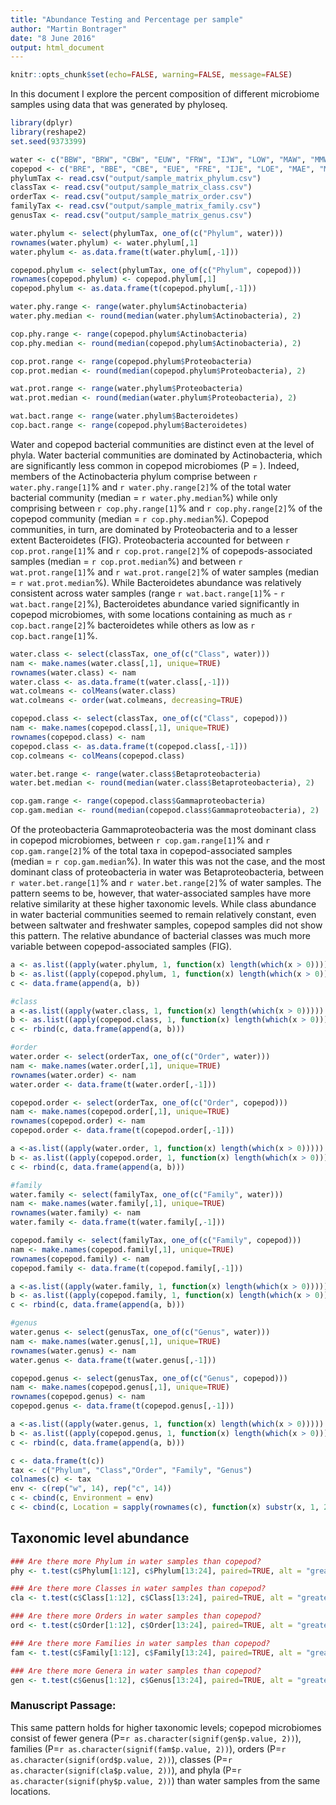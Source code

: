 ```yaml
---
title: "Abundance Testing and Percentage per sample"
author: "Martin Bontrager"
date: "8 June 2016"
output: html_document
---
```


```r
knitr::opts_chunk$set(echo=FALSE, warning=FALSE, message=FALSE)
```

In this document I explore the percent composition of different microbiome samples using data that was generated by phyloseq.

```r
library(dplyr)
library(reshape2)
set.seed(9373399)

water <- c("BBW", "BRW", "CBW", "EUW", "FRW", "IJW", "LOW", "MAW", "MMW", "POW", "RMW", "SCW", "TXW", "VIW")
copepod <- c("BRE", "BBE", "CBE", "EUE", "FRE", "IJE", "LOE", "MAE", "MME", "POE", "RME", "SCE", "TXE", "VIE")
phylumTax <- read.csv("output/sample_matrix_phylum.csv")
classTax <- read.csv("output/sample_matrix_class.csv")
orderTax <- read.csv("output/sample_matrix_order.csv")
familyTax <- read.csv("output/sample_matrix_family.csv")
genusTax <- read.csv("output/sample_matrix_genus.csv")
```



```r
water.phylum <- select(phylumTax, one_of(c("Phylum", water)))
rownames(water.phylum) <- water.phylum[,1]
water.phylum <- as.data.frame(t(water.phylum[,-1]))

copepod.phylum <- select(phylumTax, one_of(c("Phylum", copepod)))
rownames(copepod.phylum) <- copepod.phylum[,1]
copepod.phylum <- as.data.frame(t(copepod.phylum[,-1]))

water.phy.range <- range(water.phylum$Actinobacteria)
water.phy.median <- round(median(water.phylum$Actinobacteria), 2)

cop.phy.range <- range(copepod.phylum$Actinobacteria)
cop.phy.median <- round(median(copepod.phylum$Actinobacteria), 2)

cop.prot.range <- range(copepod.phylum$Proteobacteria)
cop.prot.median <- round(median(copepod.phylum$Proteobacteria), 2)

wat.prot.range <- range(water.phylum$Proteobacteria)
wat.prot.median <- round(median(water.phylum$Proteobacteria), 2)

wat.bact.range <- range(water.phylum$Bacteroidetes)
cop.bact.range <- range(copepod.phylum$Bacteroidetes)
```

Water and copepod bacterial communities are distinct even at the level of phyla. Water bacterial communities are dominated by Actinobacteria, which are significantly less common in copepod microbiomes (P =  ). Indeed, members of the Actinobacteria phylum comprise between `r water.phy.range[1]`% and `r water.phy.range[2]`% of the total water bacterial community (median = `r water.phy.median`%) while only comprising between `r cop.phy.range[1]`% and `r cop.phy.range[2]`% of the copepod community (median = `r cop.phy.median`%). Copepod communities, in turn, are dominated by Proteobacteria and to a lesser extent Bacteroidetes (FIG). Proteobacteria accounted for between `r cop.prot.range[1]`% and `r cop.prot.range[2]`% of copepods-associated samples (median = `r cop.prot.median`%) and between `r wat.prot.range[1]`% and `r wat.prot.range[2]`% of water samples (median = `r wat.prot.median`%). While Bacteroidetes abundance was relatively consistent across water samples (range `r wat.bact.range[1]`% - `r wat.bact.range[2]`%), Bacteroidetes abundance varied significantly in copepod microbiomes, with some locations containing as much as `r cop.bact.range[2]`% bacteroidetes while others as low as `r cop.bact.range[1]`%.

```r
water.class <- select(classTax, one_of(c("Class", water)))
nam <- make.names(water.class[,1], unique=TRUE)
rownames(water.class) <- nam
water.class <- as.data.frame(t(water.class[,-1]))
wat.colmeans <- colMeans(water.class)
wat.colmeans <- order(wat.colmeans, decreasing=TRUE)

copepod.class <- select(classTax, one_of(c("Class", copepod)))
nam <- make.names(copepod.class[,1], unique=TRUE)
rownames(copepod.class) <- nam
copepod.class <- as.data.frame(t(copepod.class[,-1]))
cop.colmeans <- colMeans(copepod.class)

water.bet.range <- range(water.class$Betaproteobacteria)
water.bet.median <- round(median(water.class$Betaproteobacteria), 2)

cop.gam.range <- range(copepod.class$Gammaproteobacteria)
cop.gam.median <- round(median(copepod.class$Gammaproteobacteria), 2)


```

Of the proteobacteria Gammaproteobacteria was the most dominant class in copepod microbiomes, between `r cop.gam.range[1]`% and `r cop.gam.range[2]`% of the total taxa in copepod-associated samples (median = `r cop.gam.median`%). In water this was not the case, and the most dominant class of proteobacteria in water was Betaproteobacteria, between `r water.bet.range[1]`% and `r water.bet.range[2]`% of water samples. The pattern seems to be, however, that water-associated samples have more relative similarity at these higher taxonomic levels. While class abundance in water bacterial communities seemed to remain relatively constant, even between saltwater and freshwater samples, copepod samples did not show this pattern. The relative abundance of bacterial classes was much more variable between copepod-associated samples (FIG).

```r
a <- as.list((apply(water.phylum, 1, function(x) length(which(x > 0)))))
b <- as.list((apply(copepod.phylum, 1, function(x) length(which(x > 0)))))
c <- data.frame(append(a, b))

#class
a <-as.list((apply(water.class, 1, function(x) length(which(x > 0)))))
b <- as.list((apply(copepod.class, 1, function(x) length(which(x > 0)))))
c <- rbind(c, data.frame(append(a, b)))

#order
water.order <- select(orderTax, one_of(c("Order", water)))
nam <- make.names(water.order[,1], unique=TRUE)
rownames(water.order) <- nam
water.order <- data.frame(t(water.order[,-1]))

copepod.order <- select(orderTax, one_of(c("Order", copepod)))
nam <- make.names(copepod.order[,1], unique=TRUE)
rownames(copepod.order) <- nam
copepod.order <- data.frame(t(copepod.order[,-1]))

a <-as.list((apply(water.order, 1, function(x) length(which(x > 0)))))
b <- as.list((apply(copepod.order, 1, function(x) length(which(x > 0)))))
c <- rbind(c, data.frame(append(a, b)))

#family
water.family <- select(familyTax, one_of(c("Family", water)))
nam <- make.names(water.family[,1], unique=TRUE)
rownames(water.family) <- nam
water.family <- data.frame(t(water.family[,-1]))

copepod.family <- select(familyTax, one_of(c("Family", copepod)))
nam <- make.names(copepod.family[,1], unique=TRUE)
rownames(copepod.family) <- nam
copepod.family <- data.frame(t(copepod.family[,-1]))

a <-as.list((apply(water.family, 1, function(x) length(which(x > 0)))))
b <- as.list((apply(copepod.family, 1, function(x) length(which(x > 0)))))
c <- rbind(c, data.frame(append(a, b)))

#genus
water.genus <- select(genusTax, one_of(c("Genus", water)))
nam <- make.names(water.genus[,1], unique=TRUE)
rownames(water.genus) <- nam
water.genus <- data.frame(t(water.genus[,-1]))

copepod.genus <- select(genusTax, one_of(c("Genus", copepod)))
nam <- make.names(copepod.genus[,1], unique=TRUE)
rownames(copepod.genus) <- nam
copepod.genus <- data.frame(t(copepod.genus[,-1]))

a <-as.list((apply(water.genus, 1, function(x) length(which(x > 0)))))
b <- as.list((apply(copepod.genus, 1, function(x) length(which(x > 0)))))
c <- rbind(c, data.frame(append(a, b)))

c <- data.frame(t(c))
tax <- c("Phylum", "Class","Order", "Family", "Genus")
colnames(c) <- tax
env <- c(rep("w", 14), rep("c", 14))
c <- cbind(c, Environment = env)
c <- cbind(c, Location = sapply(rownames(c), function(x) substr(x, 1, 2)))
```

## Taxonomic level abundance

```r
### Are there more Phylum in water samples than copepod? 
phy <- t.test(c$Phylum[1:12], c$Phylum[13:24], paired=TRUE, alt = "greater")

### Are there more Classes in water samples than copepod? 
cla <- t.test(c$Class[1:12], c$Class[13:24], paired=TRUE, alt = "greater")

### Are there more Orders in water samples than copepod? 
ord <- t.test(c$Order[1:12], c$Order[13:24], paired=TRUE, alt = "greater")

### Are there more Families in water samples than copepod? 
fam <- t.test(c$Family[1:12], c$Family[13:24], paired=TRUE, alt = "greater")

### Are there more Genera in water samples than copepod? 
gen <- t.test(c$Genus[1:12], c$Genus[13:24], paired=TRUE, alt = "greater")
```

### Manuscript Passage:

This same pattern holds for higher taxonomic levels; copepod microbiomes consist of fewer genera (P=`r as.character(signif(gen$p.value, 2))`), families (P=`r as.character(signif(fam$p.value, 2))`), orders (P=`r as.character(signif(ord$p.value, 2))`), classes (P=`r as.character(signif(cla$p.value, 2))`), and phyla (P=`r as.character(signif(phy$p.value, 2))`) than water samples from the same locations.
